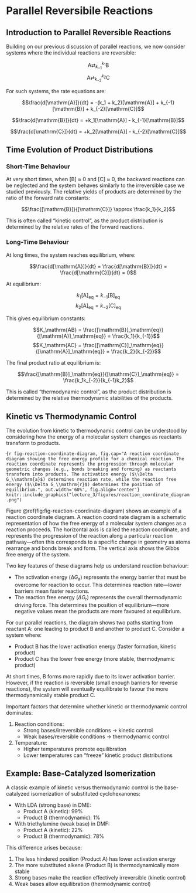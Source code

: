 # Parallel Reversibile Reactions {#lecture3}

## Introduction to Parallel Reversible Reactions

Building on our previous discussion of parallel reactions, we now consider systems where the individual reactions are reversible:

$$\mathrm{A} \mathrel{\mathop{\rightleftarrows}^{k_1}_{k_{-1}}} \mathrm{B}$$
$$\mathrm{A} \mathrel{\mathop{\rightleftarrows}^{k_2}_{k_{-2}}} \mathrm{C}$$

For such systems, the rate equations are:

$$\frac{d[\mathrm{A}]}{dt} = -(k_1 + k_2)[\mathrm{A}] + k_{-1}[\mathrm{B}] + k_{-2}[\mathrm{C}]$$

$$\frac{d[\mathrm{B}]}{dt} = +k_1[\mathrm{A}] - k_{-1}[\mathrm{B}]$$

$$\frac{d[\mathrm{C}]}{dt} = +k_2[\mathrm{A}] - k_{-2}[\mathrm{C}]$$

## Time Evolution of Product Distributions

### Short-Time Behaviour

At very short times, when [B] ≈ 0 and [C] ≈ 0, the backward reactions can be neglected and the system behaves similarly to the irreversible case we studied previously. The relative yields of products are determined by the ratio of the forward rate constants:

$$\frac{[\mathrm{B}]}{[\mathrm{C}]} \approx \frac{k_1}{k_2}$$

This is often called &ldquo;kinetic control&rdquo;, as the product distribution is determined by the relative rates of the forward reactions.

### Long-Time Behaviour

At long times, the system reaches equilibrium, where:

$$\frac{d[\mathrm{A}]}{dt} = \frac{d[\mathrm{B}]}{dt} = \frac{d[\mathrm{C}]}{dt} = 0$$

At equilibrium:

$$k_1[\mathrm{A}]_\mathrm{eq} = k_{-1}[\mathrm{B}]_\mathrm{eq}$$
$$k_2[\mathrm{A}]_\mathrm{eq} = k_{-2}[\mathrm{C}]_\mathrm{eq}$$

This gives equilibrium constants:

$$K_\mathrm{AB} = \frac{[\mathrm{B}]_\mathrm{eq}}{[\mathrm{A}]_\mathrm{eq}} = \frac{k_1}{k_{-1}}$$
$$K_\mathrm{AC} = \frac{[\mathrm{C}]_\mathrm{eq}}{[\mathrm{A}]_\mathrm{eq}} = \frac{k_2}{k_{-2}}$$

The final product ratio at equilibrium is:

$$\frac{[\mathrm{B}]_\mathrm{eq}}{[\mathrm{C}]_\mathrm{eq}} = \frac{k_1k_{-2}}{k_{-1}k_2}$$

This is called &ldquo;thermodynamic control&rdquo;, as the product distribution is determined by the relative thermodynamic stabilities of the products.

## Kinetic vs Thermodynamic Control

The evolution from kinetic to thermodynamic control can be understood by considering how the energy of a molecular system changes as reactants transform to products.

```{r fig-reaction-coordinate-diagram, fig.cap="A reaction coordinate diagram showing the free energy profile for a chemical reaction. The reaction coordinate represents the progression through molecular geometric changes (e.g., bonds breaking and forming) as reactants transform into products. The activation energy ($\\Delta G_\\mathrm{a}$) determines reaction rate, while the reaction free energy ($\\Delta G_\\mathrm{r}$) determines the position of equilibrium.", out.width='60%', fig.align='center'}
knitr::include_graphics("lecture_3/figures/reaction_coordinate_diagram.png")
```

Figure \@ref(fig:fig-reaction-coordinate-diagram) shows an example of a reaction coordinate diagram. 
A reaction coordinate diagram is a schematic representation of how the free energy of a molecular system changes as a reaction proceeds. The horizontal axis is called the reaction coordinate, and represents the progression of the reaction along a particular reaction pathway&mdash;often this corresponds to a specific change in geometry as atoms rearrange and bonds break and form. The vertical axis shows the Gibbs free energy of the system. 

Two key features of these diagrams help us understand reaction behaviour:

- The activation energy ($\Delta G_\mathrm{a}$) represents the energy barrier that must be overcome for reaction to occur. This determines reaction rate—lower barriers mean faster reactions.
- The reaction free energy ($\Delta G_\mathrm{r}$) represents the overall thermodynamic driving force. This determines the position of equilibrium—more negative values mean the products are more favoured at equilibrium.

For our parallel reactions, the diagram shows two paths starting from reactant A: one leading to product B and another to product C. Consider a system where:

- Product B has the lower activation energy (faster formation, kinetic product)
- Product C has the lower free energy (more stable, thermodynamic product)

At short times, B forms more rapidly due to its lower activation barrier. However, if the reaction is reversible (small enough barriers for reverse reactions), the system will eventually equilibrate to favour the more thermodynamically stable product C.

Important factors that determine whether kinetic or thermodynamic control dominates:

1. Reaction conditions:
   - Strong bases/irreversible conditions → kinetic control
   - Weak bases/reversible conditions → thermodynamic control

2. Temperature:
   - Higher temperatures promote equilibration
   - Lower temperatures can "freeze" kinetic product distributions

## Example: Base-Catalyzed Isomerization

A classic example of kinetic versus thermodynamic control is the base-catalyzed isomerization of substituted cyclohexanones:

- With LDA (strong base) in DME:
  - Product A (kinetic): 99%
  - Product B (thermodynamic): 1%

- With triethylamine (weak base) in DMF:
  - Product A (kinetic): 22%
  - Product B (thermodynamic): 78%

This difference arises because:

1. The less hindered position (Product A) has lower activation energy
2. The more substituted alkene (Product B) is thermodynamically more stable
3. Strong bases make the reaction effectively irreversible (kinetic control)
4. Weak bases allow equilibration (thermodynamic control)
